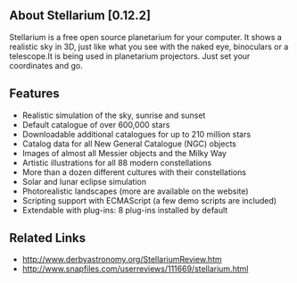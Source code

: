 ==About Stellarium [0.12.2]==
Stellarium is a free open source planetarium for your computer. It shows a realistic sky in 3D, just like what you see with the naked eye, binoculars or a telescope.It is being used in planetarium projectors. Just set your coordinates and go.
{{images/Stellarium.jpg}}
==Features==
*Realistic simulation of the sky, sunrise and sunset
*Default catalogue of over 600,000 stars
*Downloadable additional catalogues for up to 210 million stars
*Catalog data for all New General Catalogue (NGC) objects
*Images of almost all Messier objects and the Milky Way
*Artistic illustrations for all 88 modern constellations
*More than a dozen different cultures with their constellations
*Solar and lunar eclipse simulation
*Photorealistic landscapes (more are available on the website)
*Scripting support with ECMAScript (a few demo scripts are included)
*Extendable with plug-ins: 8 plug-ins installed by default
==Related Links==
*http://www.derbyastronomy.org/StellariumReview.htm
*http://www.snapfiles.com/userreviews/111669/stellarium.html
